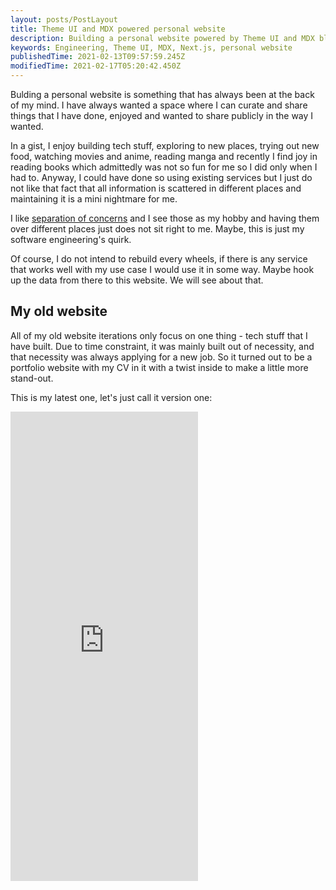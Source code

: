 ```yaml
---
layout: posts/PostLayout
title: Theme UI and MDX powered personal website
description: Building a personal website powered by Theme UI and MDX blogging
keywords: Engineering, Theme UI, MDX, Next.js, personal website
publishedTime: 2021-02-13T09:57:59.245Z
modifiedTime: 2021-02-17T05:20:42.450Z
---
```


Bulding a personal website is something that has always been at the back of my
mind. I have always wanted a space where I can curate and share things that I
have done, enjoyed and wanted to share publicly in the way I wanted.

In a gist, I enjoy building tech stuff, exploring to new places, trying out new
food, watching movies and anime, reading manga and recently I find joy in
reading books which admittedly was not so fun for me so I did only when I had
to. Anyway, I could have done so using existing services but I just do not like
that fact that all information is scattered in different places and maintaining
it is a mini nightmare for me.

I like
[separation of concerns](https://en.wikipedia.org/wiki/Separation_of_concerns)
and I see those as my hobby and having them over different places just does not
sit right to me. Maybe, this is just my software engineering's quirk.

Of course, I do not intend to rebuild every wheels, if there is any service that
works well with my use case I would use it in some way. Maybe hook up the data
from there to this website. We will see about that.

## My old website

All of my old website iterations only focus on one thing - tech stuff that I
have built. Due to time constraint, it was mainly built out of necessity, and
that necessity was always applying for a new job. So it turned out to be a
portfolio website with my CV in it with a twist inside to make a little more
stand-out.

This is my latest one, let's just call it version one:

<Container>
  <iframe
    style={{ width: "100%" }}
    height="751"
    frameBorder="no"
    loading="lazy"
    title="Narudom | Software Engineer"
    src="https://codepen.io/bapairaew/embed/QeBmQV?height=751&theme-id=light&default-tab=result"
  />
</Container>

And you can still visit it here: http://bapairaew.github.io/ (probably).

This is built with only HTML and CSS or rather [Pug](https://pugjs.org/) and
[Stylus](https://www.stylus.com/). My context back then was that I found the
versions before (version zero and its predecessors) was not so intuitive as
there was too many animation inside and overall aesthetic was off. There was not
much thought behind. I do not have the record of it but you can imagine a
typical CV splited into multiple sections. When you scroll into each section
there was always animation accompanying you. Over there, you would have to wait
for the animation to finish to read the content and since there was always
something moving, it was too distracting to focus on reading. It was dubious but
it did land me a job.

There was more thought for the one above. I wanted it to be simple and
straightforward. I assume that the main users would be recruiters and hiring
managers. I learned that they looked for a slightly differnt information but
both of them looked for the experience and tech stack that I can use. So those
are shown in no-nonsense way, it probably takes you less than half a minute to
know where I worked and what tools I used. Hiring managers would be more
interested to know more about the details of some of the projects so it was not
shown only when it was needed through a click.

So that was the general concept. Simple enough. But I need a twist to make it
more interesting so I opted myself trying to build it without any JavaScript and
images. I had seen a lot of those in Codepen and Twitter and I did not think it
was too complicated to do so.

I was quite happy with the result but still it was not something that I wanted
to build.

## My new website

Now I am in transition to a new job which I have not found yet. So I have some
time to properly build this. Version Two. I looked around in different places -
[Awwwards](https://www.awwwards.com/), tech people's twitter, software house
websites, designer and design firm websites, and also corporate websties. There
are a lot out there but mostly they are either too complicated or too "fancy" to
that point that it was not really usable and ultimately does not suit my use
case.

My intention is to build a personal space which covers the following aspects

- **Projects portfolio** to show case my works I have done
- **Blog posts** to write my random thought on random things
- **Photography** to share the photos of the places that I have been
- **Reviews** to record things that I have consumed (food, places, movies,
  books, etc)

I like [Shu Ding](https://shud.in/) and [Lee Robinson](http://leerob.io/)
website for its simplicity which the later has
[his website open-sourced](https://github.com/leerob/leerob.io). So I took some
inspiration from these to build my own.

### Writing

So my portfolio and blog posts need to be written alright.
[MDX](https://mdxjs.com/) is my choice for this. It is simple and extensible
enough to be able to handle whatever idea I can forsee I would have thanks to
JSX support.

[Theme UI](https://theme-ui.com/) has almost completed out-of-the-box MDX
support that I need. The gap is filled by
[@next/mdx](https://www.npmjs.com/package/@next/mdx),
[next-mdx-enhanced](https://github.com/hashicorp/next-mdx-enhanced), and
[next-seo](https://github.com/garmeeh/next-seo). This first one helps me with
integration with my React Framework choice, [Next.js](https://nextjs.org/). If
you have not tried Next.js, go check it out. It is awesome. The last two helps
with metadata and SEO for each post. SEO is not my priority but the fact that I
can save all metadata (like title, published data, tags) in one place is great.

This is how a blog post looks like:

```
---
layout: layouts/AwesomeLayout
title: This is the title
description: This is the description
keywords: tags, more tags, even more tags
publishedTime: 2021-02-13T09:57:59.245Z
---

This is the body.

```

Not sure about you but this looks quite neat to me.

### Photography

Writing/blog is quite straightforward. Everyone is doing it, so, I will have
just to follow them. But how should I approach photos? I do not really want to
have a metadata file to pair with every photos that I have. That would be quite
painful to maintain. Thankfully, there is this
[Exif](https://en.wikipedia.org/wiki/Exif) which stores metadata for each
photo - camera, lens, date time, and even location. This is perfect for me since
I only want to show when, where and maybe how this photo is taken. I can just
show this data! [exifr](https://github.com/MikeKovarik/exifr) can help me with
extracting the data but unfortunately and exceptedly the location data is saved
in latitude and longitude so I cannot really get the name of the place without
turning this data into a place name somehow.

I could use a location-based API for this.
[Google Place API](https://developers.google.com/places/web-service/overview)
could do the job but I do not want to overcomplicate things for now since I am
still not sure how to store the place data properly. Hence, I will just go with
manual way. [macOS Photos](https://www.apple.com/sg/macos/photos/) app actually
shows place name from the coordinate data for you. So, for now, I just
copy-paste that into `ImageDescription` field so the code can just pick up from
there. Did not take me that long to do so I am okay with this meanwhile.

## What's next

So I am kind of good with writing and photo bits already so what left is
movies/books/food/places/etc reviews which I planned to use existing service
like [IMDB](http://imdb.com/) to do so people can find me from other places as
well. But unfortunately, their API is quite lacking or not free so I am not sure
yet how to go with this yet. Therefore, I will just let my future self handle it
for now.

Another thing, I want to do is upgrade this website aesthetic. While I am very
happy with the minimal and clean look-and-feel but it lacks a certain character
in it. I think I might be able to do better but I do not have any idea how yet.
So I will also let this under my future self's care.

## It is open source!

Well, why not, right?

You can have a look at the code here https://github.com/bapairaew. Any comments
or feedbacks are always appreciated :).

---

## Update

Actually, I found an unpublished iteration of version one. Plenty of animations
but not as much as version zero.

<Container>
  <iframe
    style={{ width: "100%" }}
    height="751"
    frameBorder="no"
    loading="lazy"
    title="Narudom | Software Engineer"
    src="https://codepen.io/bapairaew/embed/EBWBxp?height=751&theme-id=light&default-tab=result"
  />
</Container>
